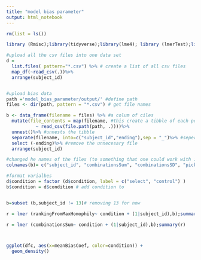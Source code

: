 ```yaml
---
title: "model bias parameter"
output: html_notebook
---
```

```r
rm(list = ls())

library (Rmisc);library(tidyverse);library(lme4); library (lmerTest);library(tidyboot)

#upload all the csv files into one data set 
d =
  list.files( pattern="*.csv") %>% # create a list of all csv files 
  map_df(~read_csv(.))%>%
  arrange(subject_id)


#upload bias data 
path ='model_bias_parameter/output/' #define path 
files <- dir(path, pattern = "*.csv") # get file names

b <- data_frame(filename = files) %>% #a colum of ciles 
  mutate(file_contents = map(filename, #this create a tibble of each person
           ~ read_csv(file.path(path, .))))%>%
  unnest()%>% #unnests the tibble
  separate(filename, into=c("subject_id","ending"),sep = "_")%>% #seperate the id from the name of the file
  select (-ending)%>% #remove the unnecesary file
  arrange(subject_id)

#changed he names of the files (to something that one could work with :))
colnames(b)= c("subject_id", "combinationsSum", "combinationsSD", "pickedSum", "combinationsMinSum", "rankingFromMin","maxHomophilySum", "rankingFromMaxHomophily","biasCoef")

#format varialbes
d$condition = factor (d$condition, label = c("select", "control") )
b$condition = d$condition # add condition to 


b=subset (b,subject_id != 13)# removing 13 for now
```


```r

r = lmer (rankingFromMaxHomophily~ condition + (1|subject_id),b);summary(r)

r = lmer (combinationsSum~ condition + (1|subject_id),b);summary(r)



ggplot(dfc, aes(x=meanBiasCoef, color=condition)) +
  geom_density()
```

